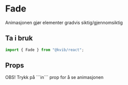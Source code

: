 
<Meta of={FadeStories} />

# Fade

Animasjonen gjør elementer gradvis siktig/gjennomsiktig

## Ta i bruk

```jsx
import { Fade } from "@kvib/react";
```

## Props

<KvibProvider>
  <Alert status="info">
    <AlertIcon />
    <AlertTitle>OBS!</AlertTitle>
    <AlertDescription>Trykk på ```in``` prop for å se animasjonen</AlertDescription>
  </Alert>
</KvibProvider>

<Canvas of={FadeStories.Preview} />
<Controls of={FadeStories.Preview} />
